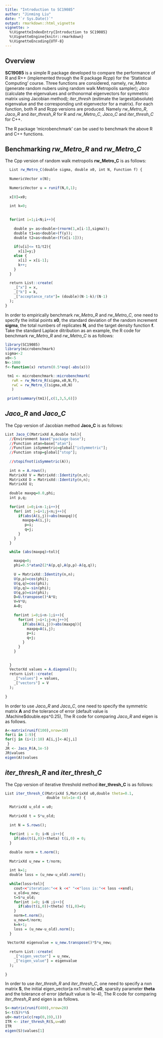 ```yaml
---
title: "Introduction to SC19085"
author: "Jinming Liu"
date: "`r Sys.Date()`"
output: rmarkdown::html_vignette
vignette: >
  %\VignetteIndexEntry{Introduction to SC19085}
  %\VignetteEngine{knitr::rmarkdown}
  %\VignetteEncoding{UTF-8}
---
```


## Overview

__SC19085__ is a simple R package developed to compare the performance of R and R++ (implemented through the R package _Rcpp_) for the 'Statistical Computing' course. Three functions are considered, namely, _rw_Metro_ (generate random nubers using random walk Metropolis sampler); _Jaco_ (calculate the eigenvalues and orthonormal eigenvectors for symmetric matrix using Jacobian method); _iter_thresh_ (estimate the largest(absolute) eigenvalue and the corresponding unit eigenvector for a matrix). For each function, both R and Rcpp versions are produced. Namely _rw_Metro_R_, _Jaco_R_ and  _iter_thresh_R_ for R and _rw_Metro_C_, _Jaco_C_ and _iter_thresh_C_ for C++.

The R package 'microbenchmark' can be used to benchmark the above R and C++ functions.

## Benchmarking _rw_Metro_R_ and _rw_Metro_C_

The Cpp version of random walk metropolis **rw_Metro_C** is as follows:

```r

  List rw_Metro_C(double sigma, double x0, int N, Function f) {
  
  NumericVector x(N);
  
  NumericVector u = runif(N,0,1);
  
  x[0]=x0;
  
  int k=0;
  
  
  for(int i=1;i<N;i++){
    
    double y= as<double>(rnorm(1,x[i-1],sigma));
    double t1=as<double>(f(y));
    double t2=as<double>(f(x[i-1]));
    
    if(u[i]<= t1/t2){
      x[i]=y;}
    else {
      x[i] = x[i-1];
      k++;
    }
  }
  
  return List::create(
    _["x"] = x, 
    _["k"] = k,
    _["acceptance_rate"]= (double)(N-1-k)/(N-1)
  );
}

```

In order to empirically benchmark _rw_Metro_R_ and _rw_Metro_C_, one need to specify the initial points **x0**, the standard deviation of the random increment **sigma**, the total numbers of replicates **N**, and the target density function **f**. Take the standard Laplace ditribution as an example, the R code for benchmark _rw_Metro_R_ and _rw_Metro_C_ is as follows:

```r
library(SC19085)
library(microbenchmark)
sigma<-2
x0<-5
N<-1000
f<-function(x) return(0.5*exp(-abs(x)))

 tm1 <- microbenchmark::microbenchmark(
   rwR = rw_Metro_R(sigma,x0,N,f),
   rwC = rw_Metro_C(sigma,x0,N)
   )
 
 print(summary(tm1)[,c(1,3,5,6)])
```


##  _Jaco_R_ and _Jaco_C_

The Cpp version of Jacobian method **Jaco_C** is as follows:

```r

List Jaco_C(MatrixXd A,double tol){
  //Environment base("package:base");
  //Function atan=base["atan"];
  //Function isSymmetric=global["isSymmetric"];
  //Function stop=global["stop"];
  
  //stopifnot(isSymmetric(A));
 
  int n = A.rows();
  MatrixXd V = MatrixXd::Identity(n,n);
  MatrixXd D = MatrixXd::Identity(n,n);
  MatrixXd U;
 
  double maxpq=0.0,phi;
  int p,q;
  
  for(int i=0;i<n-1;i++){
    for( int j=i+1;j<n;j++){
      if(abs(A(i,j))>abs(maxpq)){
        maxpq=A(i,j);
         p=i;
         q=j;
      }
    }
  }

  while (abs(maxpq)>tol){
 
    maxpq=0;
    phi=0.5*atan2(2*A(p,q),A(p,p)-A(q,q));
    
    U = MatrixXd::Identity(n,n);
    U(p,p)=cos(phi);
    U(q,q)=cos(phi);
    U(p,q)=-sin(phi);
    U(q,p)=sin(phi);
    D=U.transpose()*A*U;
    V=V*U;
    A=D;
    
    for(int i=0;i<n-1;i++){
      for(int j=i+1;j<n;j++){
        if(abs(A(i,j))>abs(maxpq)){
          maxpq=A(i,j);
          p=i;
          q=j;
        }
      }
    }
    
  
  }
  VectorXd values = A.diagonal();
  return List::create(
    _["values"] = values, 
    _["vectors"] = V
  );
  
}

```


In order to use _Jaco_R_ and _Jaco_C_, one need to specify the symmetric matrix **A** and the tolerance of error (default value is .Machine$double.eps^0.25), The R code for comparing  _Jaco_R_ and eigen is as follows.

```r

A<-matrix(runif(100),nrow=10)
for(i in 1:9){
for(j in (i+1):10) A[i,j]<-A[j,i]
 }
JR <- Jaco_R(A,1e-5)
JR$values
eigen(A)$values

```


##  _iter_thresh_R_ and _iter_thresh_C_

The Cpp version of iterative threshold method **iter_thresh_C** is as follows:

```r

List iter_thresh_C(MatrixXd S,MatrixXd u0,double theta=0.1,
                   double tol=1e-4) {
  
  MatrixXd u_old = u0;
  
  MatrixXd t = S*u_old;
  
  int N = S.rows();
  
  for(int i = 0; i<N ;i++){
    if(abs(t(i,0))<theta) t(i,0) = 0;
  }
  
  double norm = t.norm();
  
  MatrixXd u_new = t/norm;
  
  int k=1;
  double loss = (u_new-u_old).norm();
  
  while(loss>tol){
    cout<<"iteration:"<< k <<" "<<"loss is:"<< loss <<endl;
    u_old=u_new;
    t=S*u_old;
    for(int i=0; i<N ;i++){
      if(abs(t(i,0))<theta) t(i,0)=0;
    }
    norm=t.norm();
    u_new=t/norm;
    k=k+1;
    loss = (u_new-u_old).norm();
  }
  
 VectorXd eigenvalue = u_new.transpose()*S*u_new;
  
  return List::create(
    _["eigen_vector"] = u_new, 
    _["eigen_value"] = eigenvalue
  );
  
}
```

In order to use _iter_thresh_R_ and _iter_thresh_C_, one need to specify a nxn matrix **S**, the initial eigen_vector(a nx1 matrix) **u0**, sparsity parameter **theta** and the tolerance of error (default value is 1e-4), The R code for comparing  _iter_thresh_R_ and eigen is as follows.

```r

S<-matrix(runif(400),nrow=20)
S<-t(S)%*%S
u0<-matrix(c(rep(0,19),1))
ITR <- iter_thresh_R(S,u=u0)
ITR
eigen(S)$values[1]

```
